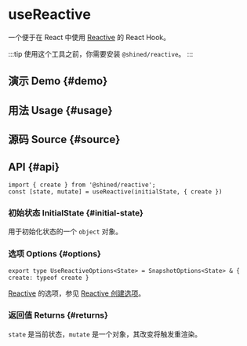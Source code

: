 # useReactive


<HooksType category="ProUtilities" />

一个便于在 React 中使用 [Reactive](https://sheinsight.github.io/reactive) 的 React Hook。

:::tip
使用这个工具之前，你需要安装 `@shined/reactive`。
:::

## 演示 Demo \{#demo}


<App />

## 用法 Usage \{#usage}



## 源码 Source \{#source}


<Source />

## API \{#api}

```tsx
import { create } from '@shined/reactive';
const [state, mutate] = useReactive(initialState, { create })
```

### 初始状态 InitialState \{#initial-state}

用于初始化状态的一个 `object` 对象。

### 选项 Options \{#options}

```tsx
export type UseReactiveOptions<State> = SnapshotOptions<State> & { create: typeof create }
```

[Reactive](https://sheinsight.github.io/reactive) 的选项，参见 [Reactive 创建选项](https://sheinsight.github.io/reactive/reference/root-api.html#create)。

### 返回值 Returns \{#returns}

`state` 是当前状态，`mutate` 是一个对象，其改变将触发重渲染。
